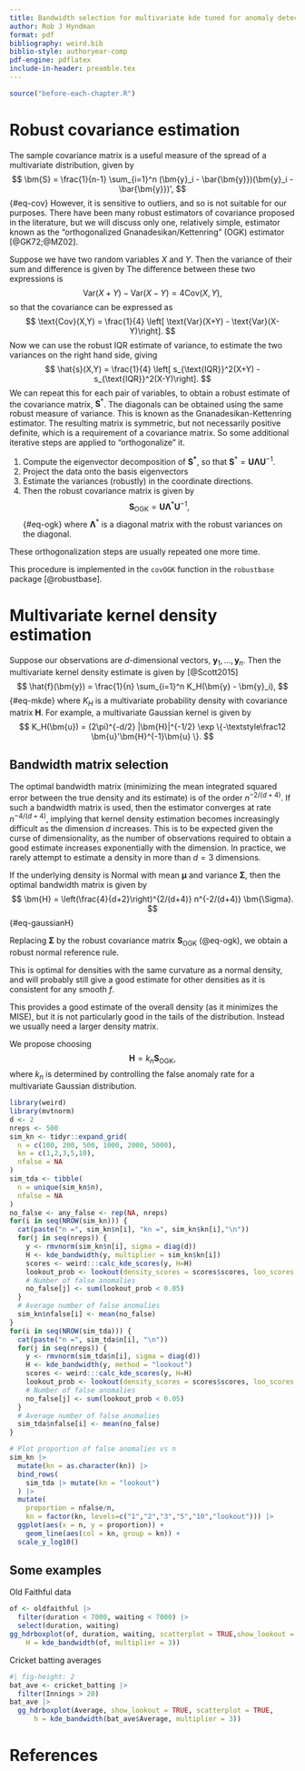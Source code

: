 ```yaml
---
title: Bandwidth selection for multivariate kde tuned for anomaly detection
author: Rob J Hyndman
format: pdf
bibliography: weird.bib
biblio-style: authoryear-comp
pdf-engine: pdflatex
include-in-header: preamble.tex
---
```


```r
source("before-each-chapter.R")
```


# Robust covariance estimation

The sample covariance matrix is a useful measure of the spread of a multivariate distribution, given by
$$
\bm{S} = \frac{1}{n-1} \sum_{i=1}^n (\bm{y}_i - \bar{\bm{y}})(\bm{y}_i - \bar{\bm{y}})',
$$ {#eq-cov}
However, it is sensitive to outliers, and so is not suitable for our purposes. There have been many robust estimators of covariance proposed in the literature, but we will discuss only one, relatively simple, estimator known as the "orthogonalized Gnanadesikan/Kettenring" (OGK) estimator [@GK72;@MZ02].

Suppose we have two random variables $X$ and $Y$. Then the variance of their sum and difference is given by
\begin{align*}
  \text{Var}(X+Y) &= \text{Var}(X) + \text{Var}(Y) + 2\text{Cov}(X,Y) \\
  \text{Var}(X-Y) &= \text{Var}(X) + \text{Var}(Y) - 2\text{Cov}(X,Y).
\end{align*}
The difference between these two expressions is
$$
  \text{Var}(X+Y) - \text{Var}(X-Y) = 4\text{Cov}(X,Y),
$$
so that the covariance can be expressed as
$$
\text{Cov}(X,Y) = \frac{1}{4} \left[ \text{Var}(X+Y) - \text{Var}(X-Y)\right].
$$
Now we can use the robust IQR estimate of variance, to estimate the two variances on the right hand side, giving
$$
\hat{s}(X,Y) = \frac{1}{4} \left[ s_{\text{IQR}}^2(X+Y) - s_{\text{IQR}}^2(X-Y)\right].
$$
We can repeat this for each pair of variables, to obtain a robust estimate of the covariance matrix, $\bm{S}^*$. The diagonals can be obtained using the same robust measure of variance. This is known as the Gnanadesikan-Kettenring estimator. The resulting matrix is symmetric, but not necessarily positive definite, which is a requirement of a covariance matrix. So some additional iterative steps are applied to "orthogonalize" it.

1. Compute the eigenvector decomposition of $\bm{S^*}$, so that $\bm{S}^* = \bm{U}\bm{\Lambda}\bm{U}^{-1}$.
2. Project the data onto the basis eigenvectors
3. Estimate the variances (robustly) in the coordinate directions.
4. Then the robust covariance matrix is given by
  $$
    \bm{S}_{\text{OGK}} = \bm{U}\bm{\Lambda}^*\bm{U}^{-1},
  $$ {#eq-ogk}
  where $\bm{\Lambda}^*$ is a diagonal matrix with the robust variances on the diagonal.

These orthogonalization steps are usually repeated one more time.

This procedure is implemented in the `covOGK` function in the `robustbase` package [@robustbase].

# Multivariate kernel density estimation

Suppose our observations are $d$-dimensional vectors, $\bm{y}_1,\dots,\bm{y}_n$. Then the multivariate kernel density estimate is given by [@Scott2015]
$$
  \hat{f}(\bm{y}) = \frac{1}{n} \sum_{i=1}^n K_H(\bm{y} - \bm{y}_i),
$$ {#eq-mkde}
where $K_H$ is a multivariate probability density with covariance matrix $\bm{H}$. For example, a multivariate Gaussian kernel is given by
$$
  K_H(\bm{u}) = (2\pi)^{-d/2} |\bm{H}|^{-1/2} \exp \{-\textstyle\frac12 \bm{u}'\bm{H}^{-1}\bm{u} \}.
$$

## Bandwidth matrix selection

The optimal bandwidth matrix (minimizing the mean integrated squared error between the true density and its estimate) is of the order $n^{-2/(d+4)}$. If such a bandwidth matrix is used, then the estimator converges at rate $n^{-4/(d+4)}$, implying that kernel density estimation becomes increasingly difficult as the dimension $d$ increases. This is to be expected given the curse of dimensionality, as the number of observations required to obtain a good estimate increases exponentially with the dimension. In practice, we rarely attempt to estimate a density in more than $d=3$ dimensions.

If the underlying density is Normal with mean $\bm{\mu}$ and variance $\bm{\Sigma}$, then the optimal bandwidth matrix is given by
$$
  \bm{H} = \left(\frac{4}{d+2}\right)^{2/(d+4)} n^{-2/(d+4)} \bm{\Sigma}.
$$ {#eq-gaussianH}

Replacing $\bm{\Sigma}$ by the robust covariance matrix $\bm{S}_{\text{OGK}}$ (@eq-ogk), we obtain a robust normal reference rule.

This is optimal for densities with the same curvature as a normal density, and will probably still give a good estimate for other densities as it is consistent for any smooth $f$.

This provides a good estimate of the overall density (as it minimizes the MISE), but it is not particularly good in the tails of the distribution. Instead we usually need a larger density matrix.

We propose choosing
$$
\bm{H} = k_n \bm{S}_{\text{OGK}},
$$
where $k_n$ is determined by controlling the false anomaly rate for a multivariate Gaussian distribution.


```r
library(weird)
library(mvtnorm)
d <- 2
nreps <- 500
sim_kn <- tidyr::expand_grid(
  n = c(100, 200, 500, 1000, 2000, 5000),
  kn = c(1,2,3,5,10),
  nfalse = NA
) 
sim_tda <- tibble(
  n = unique(sim_kn$n),
  nfalse = NA
)
no_false <- any_false <- rep(NA, nreps)
for(i in seq(NROW(sim_kn))) {
  cat(paste("n =", sim_kn$n[i], "kn =", sim_kn$kn[i],"\n"))
  for(j in seq(nreps)) {
    y <- rmvnorm(sim_kn$n[i], sigma = diag(d))
    H <- kde_bandwidth(y, multiplier = sim_kn$kn[i])
    scores <- weird:::calc_kde_scores(y, H=H)
    lookout_prob <- lookout(density_scores = scores$scores, loo_scores = scores$loo_scores)
    # Number of false anomalies
    no_false[j] <- sum(lookout_prob < 0.05)
  }
  # Average number of false anomalies
  sim_kn$nfalse[i] <- mean(no_false)
}
for(i in seq(NROW(sim_tda))) {
  cat(paste("n =", sim_tda$n[i], "\n"))
  for(j in seq(nreps)) {
    y <- rmvnorm(sim_tda$n[i], sigma = diag(d))
    H <- kde_bandwidth(y, method = "lookout")
    scores <- weird:::calc_kde_scores(y, H=H)
    lookout_prob <- lookout(density_scores = scores$scores, loo_scores = scores$loo_scores)
    # Number of false anomalies
    no_false[j] <- sum(lookout_prob < 0.05)
  }
  # Average number of false anomalies
  sim_tda$nfalse[i] <- mean(no_false)
}

# Plot proportion of false anomalies vs n
sim_kn |> 
  mutate(kn = as.character(kn)) |> 
  bind_rows(
    sim_tda |> mutate(kn = "lookout")
  ) |> 
  mutate(
    proportion = nfalse/n,
    kn = factor(kn, levels=c("1","2","3","5","10","lookout"))) |> 
  ggplot(aes(x = n, y = proportion)) +
    geom_line(aes(col = kn, group = kn)) +
  scale_y_log10()
```


## Some examples

Old Faithful data

```r
of <- oldfaithful |> 
  filter(duration < 7000, waiting < 7000) |> 
  select(duration, waiting)
gg_hdrboxplot(of, duration, waiting, scatterplot = TRUE,show_lookout = TRUE,
    H = kde_bandwidth(of, multiplier = 3))
```

Cricket batting averages

```r
#| fig-height: 2
bat_ave <- cricket_batting |> 
  filter(Innings > 20) 
bat_ave |> 
  gg_hdrboxplot(Average, show_lookout = TRUE, scatterplot = TRUE,
      h = kde_bandwidth(bat_ave$Average, multiplier = 3))
```

# References
